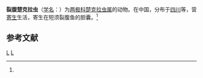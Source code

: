 {{Speciesbox
| genus = Zschokkella
| species = schizothoraxi
| authority = (Ma et Zhao, 1996)<ref name='id9254'>{{cite web| url =http://www.bioinfo.cn/db05/BjdwSpecies.php?action=view&id=9254| title =裂腹楚克拉虫| work =《中国动物物种编目数据库》| publisher =中国科学院微生物研究所| author =中国科学院动物研究所| accessdate =2009-04-16| deadurl =yes| archiveurl =https://web.archive.org/web/20131203122335/http://www.bioinfo.cn/db05/BjdwSpecies.php?action=view| archivedate =2013-12-03| df =}}</ref>
}}

'''裂腹楚克拉虫'''（[[学名|学名]]：{{lang|la|''Zschokkella schizothoraxi''}}）为[[两极科|两极科]][[楚克拉虫属|楚克拉虫属]]的动物。在中国，分布于[[四川|四川]]等，营[[寄生|寄生]]生活，寄生在短须裂腹鱼的胆囊。<ref name='id9254'/>

== 参考文献 ==
{{reflist}}

{{Taxonbar}}

[[Category:楚克拉虫属|L]]
[[Category:1996年描述的动物|L]]


{{Cnidarian-stub}}